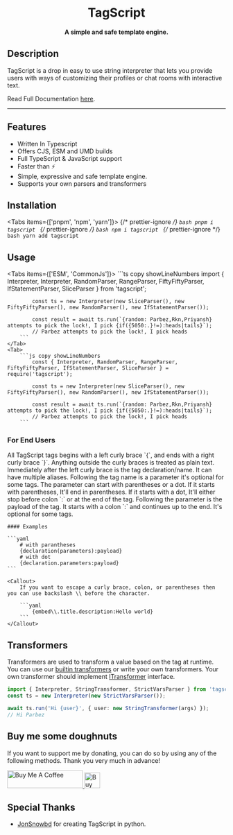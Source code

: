 <div align="center">

# TagScript


**A simple and safe template engine.**

</div>

## Description

TagScript is a drop in easy to use string interpreter that lets you provide users with ways of customizing their profiles or chat rooms with interactive text.

Read Full Documentation [here](https://tagscript.js.org/).

---

## Features

-   Written In Typescript
-   Offers CJS, ESM and UMD builds
-   Full TypeScript & JavaScript support
-   Faster than ⚡
-   Simple, expressive and safe template engine.
-   Supports your own parsers and transformers

## Installation

<Tabs items={['pnpm', 'npm', 'yarn']}>
	{/* prettier-ignore */}
	<Tab>
		```bash
		pnpm i tagscript
		```
	</Tab>
	{/* prettier-ignore */}
	<Tab>
		```bash
		npm i tagscript
		```
	</Tab>
	{/* prettier-ignore */}
	<Tab>
		```bash
		yarn add tagscript
		```
	</Tab>
</Tabs>

## Usage

<Tabs items={['ESM', 'CommonJs']}>
	<Tab>
		```ts copy showLineNumbers
			import { Interpreter, Interpreter, RandomParser, RangeParser, FiftyFiftyParser, IfStatementParser, SliceParser } from 'tagscript';

    		const ts = new Interpreter(new SliceParser(), new FiftyFiftyParser(), new RandomParser(), new IfStatementParser());

    		const result = await ts.run(`{random: Parbez,Rkn,Priyansh} attempts to pick the lock!, I pick {if({5050:.}!=):heads|tails}`);
    		// Parbez attempts to pick the lock!, I pick heads
    	```
    </Tab>
    <Tab>
    	```js copy showLineNumbers
    		const { Interpreter, RandomParser, RangeParser, FiftyFiftyParser, IfStatementParser, SliceParser } = require('tagscript');

    		const ts = new Interpreter(new SliceParser(), new FiftyFiftyParser(), new RandomParser(), new IfStatementParser());

    		const result = await ts.run(`{random: Parbez,Rkn,Priyansh} attempts to pick the lock!, I pick {if({5050:.}!=):heads|tails}`);
    		// Parbez attempts to pick the lock!, I pick heads
    	```

</Tab>

</Tabs>

### For End Users

<Callout type="info" emoji={null}>
	All TagScript tags begins with a left curly brace `{`, and ends with a right curly brace `}`. Anything outside the curly braces is treated as
	plain text. Immediately after the left curly brace is the tag declaration/name. It can have multiple aliases. Following the tag name is a
	parameter it's optional for some tags. The parameter can start with parentheses or a dot. If it starts with parentheses, It'll end in parentheses.
	If it starts with a dot, It'll either stop before colon `:` or at the end of the tag. Following the parameter is the payload of the tag. It starts
	with a colon `:` and continues up to the end. It's optional for some tags.

    #### Examples

    ```yaml
    	# with parantheses
    	{declaration(parameters):payload}
    	# with dot
    	{declaration.parameters:payload}
    ```

    <Callout>
    	If you want to escape a curly brace, colon, or parentheses then you can use backslash \\ before the character.

    	```yaml
    		{embed\\.title.description:Hello world}
    	```
    </Callout>

</Callout>

## Transformers

Transformers are used to transform a value based on the tag at runtime. You can use our [builtin transformers](https://github.com/imranbarbhuiya/TagScript/tree/main/src/lib/Transformer) or write your own transformers.
Your own transformer should implement [ITransformer](https://tagscript.js.org/interfaces/ITransformer.html) interface.

```ts
import { Interpreter, StringTransformer, StrictVarsParser } from 'tagscript';
const ts = new Interpreter(new StrictVarsParser());

await ts.run('Hi {user}', { user: new StringTransformer(args) });
// Hi Parbez
```

## Buy me some doughnuts

If you want to support me by donating, you can do so by using any of the following methods. Thank you very much in advance!

<div className="flex justify-center items-center gap-10">
	<a href="https://www.buymeacoffee.com/parbez" target="_blank">
		<img src="https://cdn.buymeacoffee.com/buttons/default-orange.png" alt="Buy Me A Coffee" height="41" width="174" />
	</a>
	<a href="https://ko-fi.com/Y8Y1CBIJH" target="_blank">
		<img
			height="36"
			style={{ border: '0px', height: '36px' }}
			src="https://cdn.ko-fi.com/cdn/kofi4.png?v=3"
			border="0"
			alt="Buy Me a Coffee at ko-fi.com"
		/>
	</a>
</div>

## Special Thanks

-   [JonSnowbd](https://github.com/JonSnowbd/) for creating TagScript in python.
